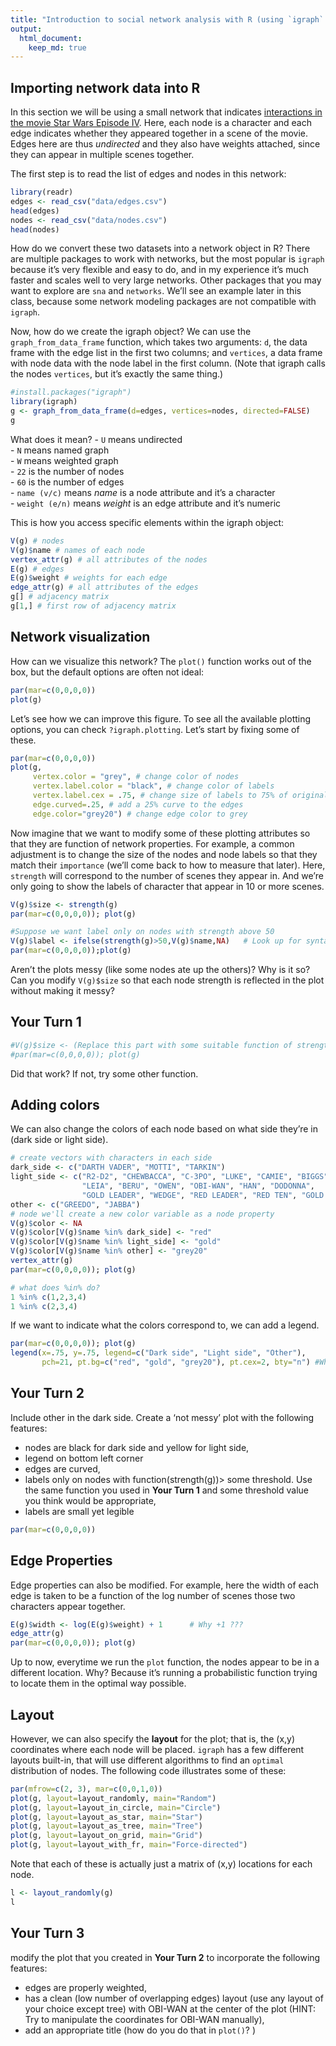 ```yaml
---
title: "Introduction to social network analysis with R (using `igraph` package)"
output: 
  html_document:
    keep_md: true
---
```


## Importing network data into R

In this section we will be using a small network that indicates [interactions in the movie Star Wars Episode IV](http://evelinag.com/blog/2015/12-15-star-wars-social-network/). Here, each node is a character and each edge indicates whether they appeared together in a scene of the movie. Edges here are thus _undirected_ and they also have weights attached, since they can appear in multiple scenes together.

The first step is to read the list of edges and nodes in this network:

```r
library(readr)
edges <- read_csv("data/edges.csv")
head(edges)
nodes <- read_csv("data/nodes.csv")
head(nodes)
```

<!--For example, we learn that C-3PO and R2-D2 appeared in 17 scenes together.-->

How do we convert these two datasets into a network object in R? There are multiple packages to work with networks, but the most popular is `igraph` because it's very flexible and easy to do, and in my experience it's much faster and scales well to very large networks. Other packages that you may want to explore are `sna` and `networks`. We'll see an example later in this class, because some network modeling packages are not compatible with `igraph`.

Now, how do we create the igraph object? We can use the `graph_from_data_frame` function, which takes two arguments: `d`, the data frame with the edge list in the first two columns; and `vertices`, a data frame with node data with the node label in the first column. (Note that igraph calls the nodes `vertices`, but it's exactly the same thing.)

```r
#install.packages("igraph")
library(igraph)
g <- graph_from_data_frame(d=edges, vertices=nodes, directed=FALSE)
g
```

What does it mean?
- `U` means undirected  
- `N` means named graph  
- `W` means weighted graph  
- `22` is the number of nodes  
- `60` is the number of edges  
- `name (v/c)` means _name_ is a node attribute and it's a character  
- `weight (e/n)` means _weight_ is an edge attribute and it's numeric  

This is how you access specific elements within the igraph object:

```r
V(g) # nodes
V(g)$name # names of each node
vertex_attr(g) # all attributes of the nodes
E(g) # edges
E(g)$weight # weights for each edge
edge_attr(g) # all attributes of the edges
g[] # adjacency matrix
g[1,] # first row of adjacency matrix
```

## Network visualization

How can we visualize this network? The `plot()` function works out of the box, but the default options are often not ideal:

```r
par(mar=c(0,0,0,0))
plot(g)
```

Let's see how we can improve this figure. To see all the available plotting options, you can check `?igraph.plotting`. Let's start by fixing some of these.

```r
par(mar=c(0,0,0,0))
plot(g,
     vertex.color = "grey", # change color of nodes
     vertex.label.color = "black", # change color of labels
     vertex.label.cex = .75, # change size of labels to 75% of original size
     edge.curved=.25, # add a 25% curve to the edges
     edge.color="grey20") # change edge color to grey
```

Now imagine that we want to modify some of these plotting attributes so that they are function of network properties. For example, a common adjustment is to change the size of the nodes and node labels so that they match their `importance` (we'll come back to how to measure that later). Here, `strength` will correspond to the number of scenes they appear in. And we're only going to show the labels of character that appear in 10 or more scenes.

```r
V(g)$size <- strength(g)
par(mar=c(0,0,0,0)); plot(g)

#Suppose we want label only on nodes with strength above 50
V(g)$label <- ifelse(strength(g)>50,V(g)$name,NA)   # Look up for syntax and use of ifelse in help page/internet
par(mar=c(0,0,0,0));plot(g)

```

Aren't the plots messy (like some nodes ate up the others)? Why is it so? Can you modify `V(g)$size` so that each node strength is reflected in the plot without making it messy?

## Your Turn 1
```r
#V(g)$size <- (Replace this part with some suitable function of strength(g) and remove #)
#par(mar=c(0,0,0,0)); plot(g)
```

Did that work? If not, try some other function.

## Adding colors

We can also change the colors of each node based on what side they're in (dark side or light side).

```r
# create vectors with characters in each side
dark_side <- c("DARTH VADER", "MOTTI", "TARKIN")
light_side <- c("R2-D2", "CHEWBACCA", "C-3PO", "LUKE", "CAMIE", "BIGGS",
                "LEIA", "BERU", "OWEN", "OBI-WAN", "HAN", "DODONNA",
                "GOLD LEADER", "WEDGE", "RED LEADER", "RED TEN", "GOLD FIVE")
other <- c("GREEDO", "JABBA")
# node we'll create a new color variable as a node property
V(g)$color <- NA
V(g)$color[V(g)$name %in% dark_side] <- "red"
V(g)$color[V(g)$name %in% light_side] <- "gold"
V(g)$color[V(g)$name %in% other] <- "grey20"
vertex_attr(g)
par(mar=c(0,0,0,0)); plot(g)

# what does %in% do?
1 %in% c(1,2,3,4)
1 %in% c(2,3,4)
```

If we want to indicate what the colors correspond to, we can add a legend.
```r
par(mar=c(0,0,0,0)); plot(g)
legend(x=.75, y=.75, legend=c("Dark side", "Light side", "Other"), 
       pch=21, pt.bg=c("red", "gold", "grey20"), pt.cex=2, bty="n") #What does everything inside legend() mean?
```

## Your Turn 2
Include other in the dark side. Create a 'not messy' plot with the following features:

* nodes are black for dark side and yellow for light side,
* legend on bottom left corner
* edges are curved,
* labels only on nodes with function(strength(g))> some threshold. Use the same function you used in __Your Turn 1__ and some threshold value you think would be appropriate,
* labels are small yet legible
```r
par(mar=c(0,0,0,0))

```


## Edge Properties

Edge properties can also be modified. For example, here the width of each edge is taken to be a function of the log number of scenes those two characters appear together.
```r
E(g)$width <- log(E(g)$weight) + 1      # Why +1 ???
edge_attr(g)
par(mar=c(0,0,0,0)); plot(g)
```

Up to now, everytime we run the `plot` function, the nodes appear to be in a different location. Why? Because it's running a probabilistic function trying to locate them in the optimal way possible.

## Layout

However, we can also specify the __layout__ for the plot; that is, the (x,y) coordinates where each node will be placed. `igraph` has a few different layouts built-in, that will use different algorithms to find an `optimal` distribution of nodes. The following code illustrates some of these:

```r
par(mfrow=c(2, 3), mar=c(0,0,1,0))
plot(g, layout=layout_randomly, main="Random")
plot(g, layout=layout_in_circle, main="Circle")
plot(g, layout=layout_as_star, main="Star")
plot(g, layout=layout_as_tree, main="Tree")
plot(g, layout=layout_on_grid, main="Grid")
plot(g, layout=layout_with_fr, main="Force-directed")
```

Note that each of these is actually just a matrix of (x,y) locations for each node.

```r
l <- layout_randomly(g)
l
```

## Your Turn 3
modify the plot that you created in __Your Turn 2__ to incorporate the following features:

* edges are properly weighted,
* has a clean (low number of overlapping edges) layout (use any layout of your choice except tree) with OBI-WAN at the center of the plot (HINT: Try to manipulate the coordinates for OBI-WAN manually),
* add an appropriate title (how do you do that in `plot()`? )
```r

```




